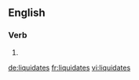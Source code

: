 ==English==

===Verb===
{{head|en}}

# {{en-third-person singular of|liquidate}}

[[de:liquidates]]
[[fr:liquidates]]
[[vi:liquidates]]